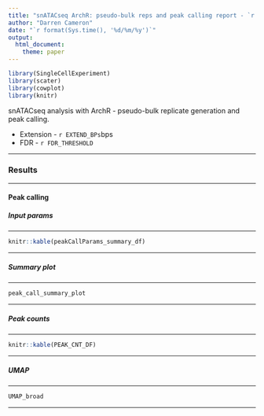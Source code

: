 ```yaml
---
title: "snATACseq ArchR: pseudo-bulk reps and peak calling report - `r REGION`"
author: "Darren Cameron"
date: "`r format(Sys.time(), '%d/%m/%y')`"
output: 
  html_document:
    theme: paper
---
```




```r
library(SingleCellExperiment)
library(scater)
library(cowplot)
library(knitr)
```

snATACseq analysis with ArchR - pseudo-bulk replicate generation and peak calling.

+ Extension - `r EXTEND_BPs`bps
+ FDR - `r FDR_THRESHOLD`


*** 


### Results {.tabset}

***

#### Peak calling {.tabset}

##### Input params

***

```R
knitr::kable(peakCallParams_summary_df)
```

***


##### Summary plot

***

```R
peak_call_summary_plot
```

***


##### Peak counts

***

```R
knitr::kable(PEAK_CNT_DF)
```

***

##### UMAP

***

```R
UMAP_broad
```

***



